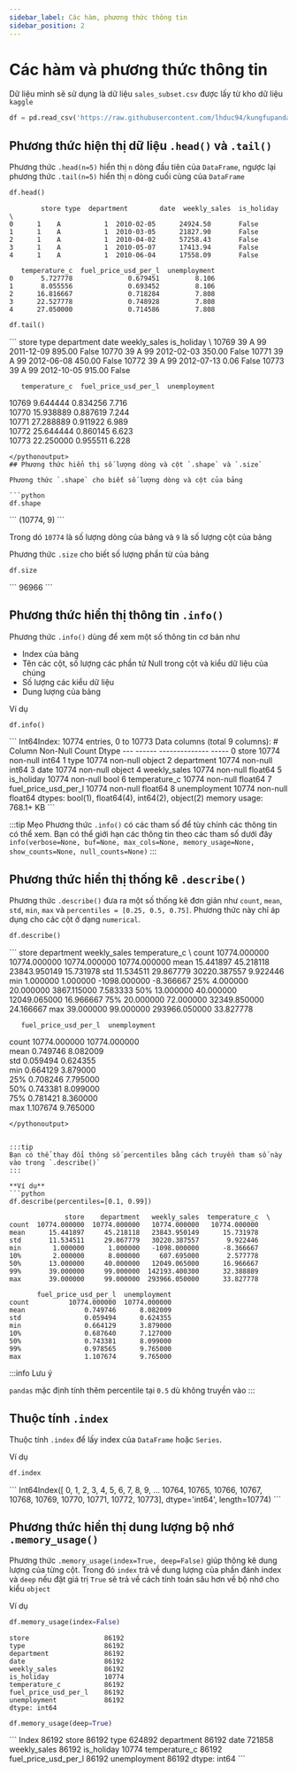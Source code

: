 ```yaml
---
sidebar_label: Các hàm, phương thức thông tin
sidebar_position: 2
---
```


# Các hàm và phương thức thông tin


Dữ liệu mình sẽ sử dụng là dữ liệu `sales_subset.csv` được lấy từ kho dữ liệu `kaggle`

```python
df = pd.read_csv('https://raw.githubusercontent.com/lhduc94/kungfupandas/master/data/sales_subset.csv',index_col=['Unnamed: 0'])
```

## Phương thức hiện thị dữ liệu `.head()` và `.tail()`

Phương thức `.head(n=5)` hiển thị `n` dòng đầu tiên của `DataFrame`, ngược lại phương thức `.tail(n=5)` hiển thị `n` dòng cuối cùng của `DataFrame`

```python
df.head()
```
```{.python_output}
        store type  department        date  weekly_sales  is_holiday  \
0      1    A           1  2010-02-05      24924.50       False   
1      1    A           1  2010-03-05      21827.90       False   
2      1    A           1  2010-04-02      57258.43       False   
3      1    A           1  2010-05-07      17413.94       False   
4      1    A           1  2010-06-04      17558.09       False 

   temperature_c  fuel_price_usd_per_l  unemployment  
0       5.727778              0.679451         8.106  
1       8.055556              0.693452         8.106  
2      16.816667              0.718284         7.808  
3      22.527778              0.748928         7.808  
4      27.050000              0.714586         7.808  
```
```python
df.tail()
```

<pythonoutput>
```
       store type  department        date  weekly_sales  is_holiday  \
10769     39    A          99  2011-12-09        895.00       False   
10770     39    A          99  2012-02-03        350.00       False   
10771     39    A          99  2012-06-08        450.00       False   
10772     39    A          99  2012-07-13          0.06       False   
10773     39    A          99  2012-10-05        915.00       False   

       temperature_c  fuel_price_usd_per_l  unemployment  
10769       9.644444              0.834256         7.716  
10770      15.938889              0.887619         7.244  
10771      27.288889              0.911922         6.989  
10772      25.644444              0.860145         6.623  
10773      22.250000              0.955511         6.228 

```
</pythonoutput>
## Phương thức hiển thị số lượng dòng và cột `.shape` và `.size`

Phương thức `.shape` cho biết số lượng dòng và cột của bảng

```python
df.shape
```

<pythonoutput>
```
(10774, 9)
```
</pythonoutput>

Trong dó `10774` là số lượng dòng của bảng và `9` là số lượng cột của bảng

Phương thức `.size` cho biết số lượng phần từ của bảng

```python
df.size
```

<pythonoutput>
```
96966
```
</pythonoutput>

## Phương thức hiển thị thông tin `.info()`

 Phương thức `.info()` dùng để xem một số thông tin cơ bản như
 
 - Index của bảng
 - Tên các cột, số lượng các phần tử Null trong cột và kiểu dữ liệu của chúng
 - Số lượng các kiểu dữ liệu
 - Dung lượng của bảng

 Ví dụ

```python
df.info()
```

<pythonoutput>
```
<class 'pandas.core.frame.DataFrame'>
Int64Index: 10774 entries, 0 to 10773
Data columns (total 9 columns):
 #   Column                Non-Null Count  Dtype  
---  ------                --------------  -----  
 0   store                 10774 non-null  int64  
 1   type                  10774 non-null  object 
 2   department            10774 non-null  int64  
 3   date                  10774 non-null  object 
 4   weekly_sales          10774 non-null  float64
 5   is_holiday            10774 non-null  bool   
 6   temperature_c         10774 non-null  float64
 7   fuel_price_usd_per_l  10774 non-null  float64
 8   unemployment          10774 non-null  float64
dtypes: bool(1), float64(4), int64(2), object(2)
memory usage: 768.1+ KB
```
</pythonoutput>

:::tip Mẹo
Phương thức `.info()` có các tham số để tùy chỉnh các thông tin có thể xem. Bạn có thể giới hạn các thông tin theo các tham số dưới đây
`info(verbose=None, buf=None, max_cols=None, memory_usage=None, show_counts=None, null_counts=None)`
:::

## Phương thức hiển thị thống kê `.describe()`

Phương thức `.describe()` đưa ra một số thống kê đơn giản như `count`, `mean`, `std`, `min`, `max` và `percentiles = [0.25, 0.5, 0.75]`. Phương thức này chỉ áp dụng cho các cột ở dạng `numerical`.

```python
df.describe()
```

<pythonoutput>
```
              store    department   weekly_sales  temperature_c  \
count  10774.000000  10774.000000   10774.000000   10774.000000   
mean      15.441897     45.218118   23843.950149      15.731978   
std       11.534511     29.867779   30220.387557       9.922446   
min        1.000000      1.000000   -1098.000000      -8.366667   
25%        4.000000     20.000000    3867.115000       7.583333   
50%       13.000000     40.000000   12049.065000      16.966667   
75%       20.000000     72.000000   32349.850000      24.166667   
max       39.000000     99.000000  293966.050000      33.827778   

       fuel_price_usd_per_l  unemployment  
count          10774.000000  10774.000000  
mean               0.749746      8.082009  
std                0.059494      0.624355  
min                0.664129      3.879000  
25%                0.708246      7.795000  
50%                0.743381      8.099000  
75%                0.781421      8.360000  
max                1.107674      9.765000  
```
</pythonoutput>


:::tip
Bạn có thể thay đổi thông số percentiles bằng cách truyền tham số này vào trong `.describe()`
:::

**Ví dụ** 
```python
df.describe(percentiles=[0.1, 0.99])
```

```{.python_output}
              store    department   weekly_sales  temperature_c  \
count  10774.000000  10774.000000   10774.000000   10774.000000   
mean      15.441897     45.218118   23843.950149      15.731978   
std       11.534511     29.867779   30220.387557       9.922446   
min        1.000000      1.000000   -1098.000000      -8.366667   
10%        2.000000      8.000000     607.695000       2.577778   
50%       13.000000     40.000000   12049.065000      16.966667   
99%       39.000000     99.000000  142193.400300      32.388889   
max       39.000000     99.000000  293966.050000      33.827778   

       fuel_price_usd_per_l  unemployment  
count          10774.000000  10774.000000  
mean               0.749746      8.082009  
std                0.059494      0.624355  
min                0.664129      3.879000  
10%                0.687640      7.127000  
50%                0.743381      8.099000  
99%                0.978565      9.765000  
max                1.107674      9.765000   
``` 

:::info Lưu ý

`pandas` mặc định tính  thêm percentile tại `0.5` dù không truyền vào 
:::

## Thuộc tính `.index`
Thuộc tính `.index` để lấy index của `DataFrame` hoặc `Series`.

Ví dụ

```python
df.index
```

<pythonoutput>
```
Int64Index([    0,     1,     2,     3,     4,     5,     6,     7,     8,
                9,
            ...
            10764, 10765, 10766, 10767, 10768, 10769, 10770, 10771, 10772,
            10773],
           dtype='int64', length=10774)
```
</pythonoutput>

## Phương thức hiển thị dung lượng bộ nhớ `.memory_usage()`

Phương thức `.memory_usage(index=True, deep=False)` giúp thông kê dung lượng của từng cột. Trong đó `index` trả về dung lượng của phần đánh index và `deep` nếu đặt giá trị `True` sẽ trả về cách tính toán sâu hơn về bộ nhớ cho kiểu `object`

Ví dụ

```python
df.memory_usage(index=False)
```

```{.python_output}
store                   86192
type                    86192
department              86192
date                    86192
weekly_sales            86192
is_holiday              10774
temperature_c           86192
fuel_price_usd_per_l    86192
unemployment            86192
dtype: int64
```

```python
df.memory_usage(deep=True) 
```

<pythonoutput> 
```
Index                    86192
store                    86192
type                    624892
department               86192
date                    721858
weekly_sales             86192
is_holiday               10774
temperature_c            86192
fuel_price_usd_per_l     86192
unemployment             86192
dtype: int64
```
</pythonoutput>


